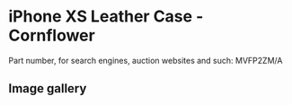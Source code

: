 # iPhone XS Leather Case - Cornflower

Part number, for search engines, auction websites and such: MVFP2ZM/A

## Image gallery

<div style={{ width: "768px" }}>
  <GalleryComponent
    images={[
      {
        original: "/everysource/MVFP2",
        thumbnail: "/everypreview/MVFP2",
      },
      {
        original: "/everysource/MVFP2_AV1_GOLD",
        thumbnail: "/everypreview/MVFP2_AV1_GOLD",
      },
      {
        original: "/everysource/MVFP2_AV1_SILVER",
        thumbnail: "/everypreview/MVFP2_AV1_SILVER",
      },
      {
        original: "/everysource/MVFP2_AV1_SPACE_GRAY",
        thumbnail: "/everypreview/MVFP2_AV1_SPACE_GRAY",
      },
      {
        original: "/everysource/MVFP2_AV2",
        thumbnail: "/everypreview/MVFP2_AV2",
      }
    ]}
  />
</div>
